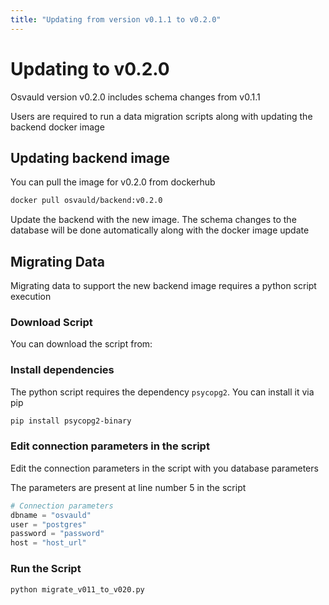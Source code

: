 ```yaml
---
title: "Updating from version v0.1.1 to v0.2.0"
---
```


# Updating to v0.2.0

Osvauld version v0.2.0 includes schema changes from v0.1.1 

Users are required to run a data migration scripts along with updating the backend docker image

## Updating backend image
You can pull the image for v0.2.0 from dockerhub

```bash
docker pull osvauld/backend:v0.2.0
```

Update the backend with the new image. The schema changes to the database will be done automatically along with the docker image update


## Migrating Data 

Migrating data to support the new backend image requires a python script execution

### Download Script
You can download the script from: 

### Install dependencies

The python script requires the dependency `psycopg2`. You can install it via pip

```bash
pip install psycopg2-binary
```

### Edit connection parameters in the script

Edit the connection parameters in the script with you database parameters

The parameters are present at line number 5 in the script

```python
# Connection parameters
dbname = "osvauld"
user = "postgres"
password = "password"
host = "host_url"
```

### Run the Script

```bash
python migrate_v011_to_v020.py
```
